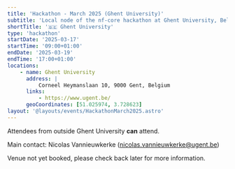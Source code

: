 ```yaml
---
title: 'Hackathon - March 2025 (Ghent University)'
subtitle: 'Local node of the nf-core hackathon at Ghent University, Belgium'
shortTitle: '🇧🇪 Ghent University'
type: 'hackathon'
startDate: '2025-03-17'
startTime: '09:00+01:00'
endDate: '2025-03-19'
endTime: '17:00+01:00'
locations:
    - name: Ghent University
      address: |
          Corneel Heymanslaan 10, 9000 Gent, Belgium
      links:
          - https://www.ugent.be/
      geoCoordinates: [51.025974, 3.728623]
layout: '@layouts/events/HackathonMarch2025.astro'
---
```


Attendees from outside Ghent University **can** attend.

Main contact: Nicolas Vannieuwkerke ([nicolas.vannieuwkerke@ugent.be](mailto:nicolas.vannieuwkerke@ugent.be))

Venue not yet booked, please check back later for more information.
